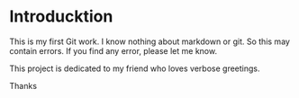 # Introducktion

This is my first Git work. I know nothing about markdown or git. So this may contain errors. If you find any error, please let me know.

This project is dedicated to my friend who loves verbose greetings.

Thanks
